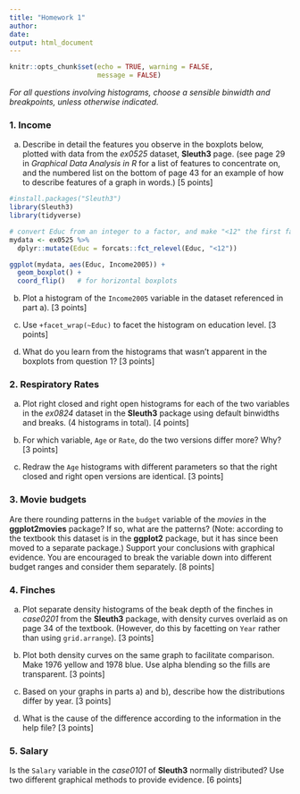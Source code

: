 ```yaml
---
title: "Homework 1"
author: 
date: 
output: html_document
---
```


```r
knitr::opts_chunk$set(echo = TRUE, warning = FALSE,
                      message = FALSE)
```


*For all questions involving histograms, choose a sensible binwidth and breakpoints, unless otherwise indicated.*

### 1. Income

a) Describe in detail the features you observe in the boxplots below, plotted with data from the *ex0525* dataset, **Sleuth3** page. (see page 29 in *Graphical Data Analysis in R* for a list of features to concentrate on, and the numbered list on the bottom of page 43 for an example of how to describe features of a graph in words.) [5 points]

```r
#install.packages("Sleuth3")
library(Sleuth3)
library(tidyverse)

# convert Educ from an integer to a factor, and make "<12" the first factor level 
mydata <- ex0525 %>% 
  dplyr::mutate(Educ = forcats::fct_relevel(Educ, "<12"))

ggplot(mydata, aes(Educ, Income2005)) +
  geom_boxplot() + 
  coord_flip()   # for horizontal boxplots
```


b) Plot a histogram of the `Income2005` variable in the dataset referenced in part a). [3 points]


c) Use `+facet_wrap(~Educ)` to facet the histogram on education level. [3 points]

d) What do you learn from the histograms that wasn't apparent in the boxplots from question 1? [3 points]

### 2. Respiratory Rates

a) Plot right closed and right open histograms for each of the two variables in the *ex0824* dataset in the **Sleuth3** package using default binwidths and breaks. (4 histograms in total). [4 points]

b) For which variable, `Age` or `Rate`, do the two versions differ more? Why? [3 points]

c) Redraw the `Age` histograms with different parameters so that the right closed and right open versions are identical. [3 points]

### 3. Movie budgets

Are there rounding patterns in the `budget` variable of the *movies* in the **ggplot2movies** package? If so, what are the patterns? (Note: according to the textbook this dataset is in the **ggplot2** package, but it has since been moved to a separate package.) Support your conclusions with graphical evidence. You are encouraged to break the variable down into different budget ranges and consider them separately. [8 points] 

### 4. Finches

a) Plot separate density histograms of the beak depth of the finches in *case0201* from the **Sleuth3** package, with density curves overlaid as on page 34 of the textbook. (However, do this by facetting on `Year` rather than using `grid.arrange`). [3 points]


b) Plot both density curves on the same graph to facilitate comparison. Make 1976 yellow and 1978 blue.  Use alpha blending so the fills are transparent. [3 points]

c) Based on your graphs in parts a) and b), describe how the distributions differ by year. [3 points]

d) What is the cause of the difference according to the information in the help file? [3 points]

### 5. Salary

Is the `Salary` variable in the *case0101* of **Sleuth3** normally distributed?  Use two different graphical methods to provide evidence. [6 points]
